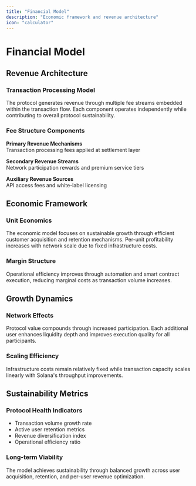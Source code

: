 ```yaml
---
title: "Financial Model"
description: "Economic framework and revenue architecture"
icon: "calculator"
---
```


# Financial Model

## Revenue Architecture

### Transaction Processing Model

The protocol generates revenue through multiple fee streams embedded within the transaction flow. Each component operates independently while contributing to overall protocol sustainability.

### Fee Structure Components

**Primary Revenue Mechanisms**  
Transaction processing fees applied at settlement layer

**Secondary Revenue Streams**  
Network participation rewards and premium service tiers

**Auxiliary Revenue Sources**  
API access fees and white-label licensing

## Economic Framework

### Unit Economics

The economic model focuses on sustainable growth through efficient customer acquisition and retention mechanisms. Per-unit profitability increases with network scale due to fixed infrastructure costs.

### Margin Structure

Operational efficiency improves through automation and smart contract execution, reducing marginal costs as transaction volume increases.

## Growth Dynamics

### Network Effects

Protocol value compounds through increased participation. Each additional user enhances liquidity depth and improves execution quality for all participants.

### Scaling Efficiency

Infrastructure costs remain relatively fixed while transaction capacity scales linearly with Solana's throughput improvements.

## Sustainability Metrics

### Protocol Health Indicators

- Transaction volume growth rate
- Active user retention metrics
- Revenue diversification index
- Operational efficiency ratio

### Long-term Viability

The model achieves sustainability through balanced growth across user acquisition, retention, and per-user revenue optimization.
